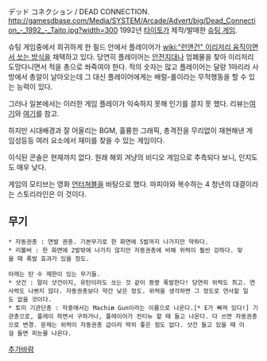 デッド コネクション / DEAD CONNECTION. 
http://gamesdbase.com/Media/SYSTEM/Arcade/Advert/big/Dead_Connection_-_1992_-_Taito.jpg?width=300
{{{#!html
<iframe width="420" height="315" src="http://www.youtube.com/embed/pHBpRti8dxg" frameborder="0" allowfullscreen></iframe>
}}}
1992년 [[타이토]]가 제작/발매한 [[슈팅 게임]]. 

슈팅 게임중에서 희귀하게 한 필드 안에서 플레이어가 [[wiki:"런앤건" 이리저리 움직이면서 쏘는 방식]]을 채택하고 있다. 당연히 플레이어는 [[안전지대]]나 엄폐물을 찾아 이리저리 도망다니면서 적을 총으로 쏴죽여야 한다. 적의 숫자는 많고 플레이어는 달랑 1마리라 사방에서 총알이 날아오는데 그 대신 플레이어에게는 배럴-롤이라는 무적행동을 할 수 있는 능력이 있다.

그러나 일본에서는 이러한 게임 플레이가 익숙하지 못해 인기를 끌지 못 했다. 리뷰는[http://khex.blog42.fc2.com/blog-entry-885.html 여기]와 [http://janet.egloos.com/4656709 여기]를 참고.

하지만 시대배경과 잘 어울리는 BGM, 훌륭한 그래픽, 총격전을 무리없이 재현해낸 게임성등등 여러 요소에서 재미를 찾을 수 있는 게임이다.

이식된 콘솔은 현재까지 없다. 원래 해외 겨냥의 비디오 게임으로 추측되다 보니, 인지도도 매우 낮다.

게임의 모티브는 영화 [[언터쳐블]]을 바탕으로 했다. 마피아와 복수하는 4 청년의 대결이라는 스토리라인은 이 것이다.

== 무기 ==
 * 자동권총 : 연발 권총. 기본무기로 한 화면에 5발까지 나가지만 약하다.
 * 리볼버 : 한 화면에 2발밖에 나가지 않지만 자동권총에 비해 위력이 훨씬 강하다. 맞을 때 폭발 효과가 있을 정도.

 아래는 탄 수 제한이 있는 무기들.
 * 샷건 : 말이 샷건이지, 유탄이라도 쏘는 것 같이 쾅쾅 폭발한다! 당연히 위력도 최고. 연사력도 나쁘지 않다. 자동권총보다 약간 낮은 정도. 위력을 생각하면 그 정도로 연사할 일도 없을 것이다.
 * 토미 기관단총 : 작중에서는 Machi'''n''' Gun이라는 이름으로 나온다.[* E가 빠져 있다!] 기관총으로, 플레이 하면서 구하거나, 플레이어가 컨티뉴 할 때 들고 나온다. 다 쓰면 자동권총으로 변경. 문제는 위력이 자동권총 급이라 딱히 좋은 점도 없다. 샷건 들고 있을 때 이걸 들면 피눈물 나온다.



[[추가바람]]
